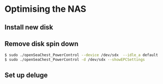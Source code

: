 
# Optimising the NAS

## Install new disk

## Remove disk spin down

``` bash
$ sudo ./openSeaChest_PowerControl --device /dev/sdx  --idle_a default --idle_b default --idle_c default --standby_z disable
$ sudo ./openSeaChest_PowerControl -d /dev/sdx --showEPCSettings
```

## Set up deluge
